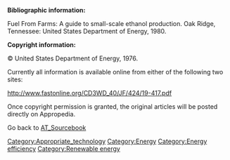 '''Bibliographic information:'''

Fuel From Farms: A guide to small-scale ethanol production. Oak Ridge, Tennessee: United States Department of Energy, 1980.


'''Copyright information:'''

© United States Department of Energy, 1976.


Currently all information is available online from either of the following two sites:

http://www.fastonline.org/CD3WD_40/JF/424/19-417.pdf


Once copyright permission is granted, the original articles will be posted directly on Appropedia.





Go back to [[AT_Sourcebook]]

[[Category:Appropriate_technology]]
[[Category:Energy]]
[[Category:Energy efficiency]]
[[Category:Renewable energy]]